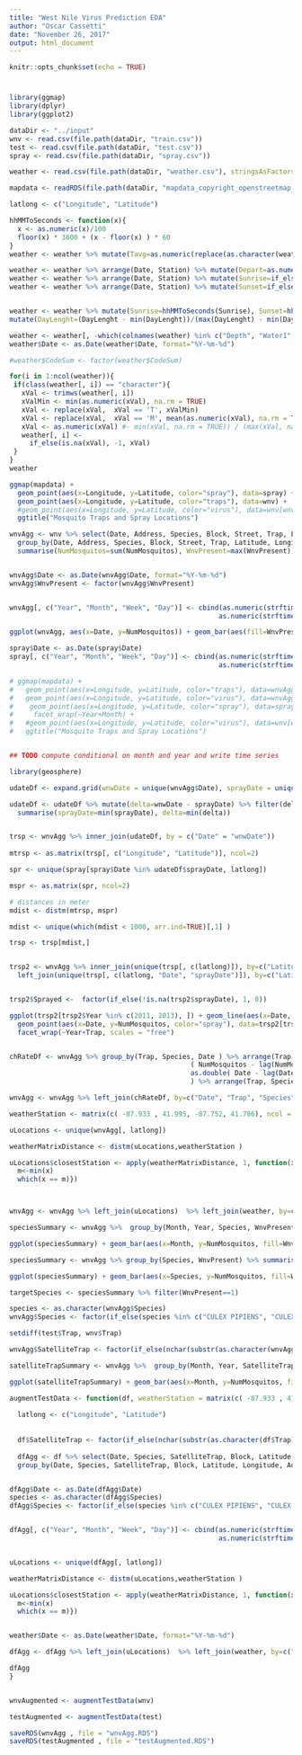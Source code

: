 ```yaml
---
title: "West Nile Virus Prediction EDA"
author: "Oscar Cassetti"
date: "November 26, 2017"
output: html_document
---
```


```r
knitr::opts_chunk$set(echo = TRUE)
```

# 

```r
library(ggmap) 
library(dplyr)
library(ggplot2)

dataDir <- "../input"
wnv <- read.csv(file.path(dataDir, "train.csv"))
test <- read.csv(file.path(dataDir, "test.csv"))
spray <- read.csv(file.path(dataDir, "spray.csv"))

weather <- read.csv(file.path(dataDir, "weather.csv"), stringsAsFactors = FALSE)

mapdata <- readRDS(file.path(dataDir, "mapdata_copyright_openstreetmap_contributors.rds"))

latlong <- c("Longitude", "Latitude")

```

```r

hhMMToSeconds <- function(x){
  x <- as.numeric(x)/100
  floor(x) * 3600 + (x - floor(x) ) * 60
}
weather <- weather %>% mutate(Tavg=as.numeric(replace(as.character(weather$Tavg), Tavg == "M" , as.integer(Tmax) - as.integer(Tmin))))

weather <- weather %>% arrange(Date, Station) %>% mutate(Depart=as.numeric(if_else(Depart=="M", lag(Depart), Depart)))
weather <- weather %>% arrange(Date, Station) %>% mutate(Sunrise=if_else(Sunrise=="-", as.character(lag(Sunrise)), as.character(Sunrise)))
weather <- weather %>% arrange(Date, Station) %>% mutate(Sunset=if_else(Sunset=="-", as.character(lag(Sunset)), as.character(Sunset)))


weather <- weather %>% mutate(Sunrise=hhMMToSeconds(Sunrise), Sunset=hhMMToSeconds(Sunset)) %>% mutate(DayLenght=(Sunset-Sunrise)) %>%
mutate(DayLenght=(DayLenght - min(DayLenght))/(max(DayLenght) - min(DayLenght)))

weather <- weather[, -which(colnames(weather) %in% c("Depth", "Water1", "SnowFall", "CodeSum"))]
weather$Date <- as.Date(weather$Date, format="%Y-%m-%d")

#weather$CodeSum <- factor(weather$CodeSum)

for(i in 1:ncol(weather)){
 if(class(weather[, i]) == "character"){
   xVal <- trimws(weather[, i])
   xValMin <- min(as.numeric(xVal), na.rm = TRUE)
   xVal <- replace(xVal,  xVal == 'T', xValMin)
   xVal <- replace(xVal,  xVal == 'M', mean(as.numeric(xVal), na.rm = TRUE))
   xVal <- as.numeric(xVal) #- min(xVal, na.rm = TRUE)) / (max(xVal, na.rm = TRUE) - min(xVal, na.rm = TRUE))
   weather[, i] <- 
     if_else(is.na(xVal), -1, xVal)
 }
}
weather

```

```r
ggmap(mapdata) + 
  geom_point(aes(x=Longitude, y=Latitude, color="spray"), data=spray) +
  geom_point(aes(x=Longitude, y=Latitude, color="traps"), data=wnv) +
  #geom_point(aes(x=Longitude, y=Latitude, color="virus"), data=wnv[wnv$WnvPresent == 1, ]) +
  ggtitle("Mosquito Traps and Spray Locations")

```
```r

wnvAgg <- wnv %>% select(Date, Address, Species, Block, Street, Trap, Latitude, Longitude, AddressAccuracy, NumMosquitos, WnvPresent) %>%
  group_by(Date, Address, Species, Block, Street, Trap, Latitude, Longitude, AddressAccuracy) %>%
  summarise(NumMosquitos=sum(NumMosquitos), WnvPresent=max(WnvPresent))


wnvAgg$Date <- as.Date(wnvAgg$Date, format="%Y-%m-%d")
wnvAgg$WnvPresent <- factor(wnvAgg$WnvPresent)


wnvAgg[, c("Year", "Month", "Week", "Day")] <- cbind(as.numeric(strftime(wnvAgg$Date, "%Y")), as.numeric(strftime(wnvAgg$Date, "%m")), 
                                                    as.numeric(strftime(wnvAgg$Date, "%U")), as.numeric(strftime(wnvAgg$Date, "%d")))

ggplot(wnvAgg, aes(x=Date, y=NumMosquitos)) + geom_bar(aes(fill=WnvPresent), stat = "identity") + facet_wrap(~Year, scales = "free_x") 

```


```r
spray$Date <- as.Date(spray$Date)
spray[, c("Year", "Month", "Week", "Day")] <- cbind(as.numeric(strftime(spray$Date, "%Y")), as.numeric(strftime(spray$Date, "%m")), 
                                                    as.numeric(strftime(spray$Date, "%U")), as.numeric(strftime(spray$Date, "%d")))   

# ggmap(mapdata) + 
#   geom_point(aes(x=Longitude, y=Latitude, color="traps"), data=wnvAgg, alpha=0.8) +
#   geom_point(aes(x=Longitude, y=Latitude, color="virus"), data=wnvAgg[wnvAgg$WnvPresent == 1 ,], alpha=0.5) +
#    geom_point(aes(x=Longitude, y=Latitude, color="spray"), data=spray, alpha=0.5) +
#     facet_wrap(~Year+Month) +
#   #geom_point(aes(x=Longitude, y=Latitude, color="virus"), data=wnv[wnv$WnvPresent == 1, ]) +
#   ggtitle("Mosquito Traps and Spray Locations")


## TODO compute conditional on month and year and write time series
```
```r
library(geosphere)

udateDf <- expand.grid(wnwDate = unique(wnvAgg$Date), sprayDate = unique(spray$Date))

udateDf <- udateDf %>% mutate(delta=wnwDate - sprayDate) %>% filter(delta > 0 & delta < 8) %>% group_by(wnwDate) %>% 
  summarise(sprayDate=min(sprayDate), delta=min(delta))


trsp <- wnvAgg %>% inner_join(udateDf, by = c("Date" = "wnwDate"))
  
mtrsp <- as.matrix(trsp[, c("Longitude", "Latitude")], ncol=2)

spr <- unique(spray[spray$Date %in% udateDf$sprayDate, latlong])

mspr <- as.matrix(spr, ncol=2) 

# distances in meter
mdist <- distm(mtrsp, mspr)

mdist <- unique(which(mdist < 1000, arr.ind=TRUE)[,1] )

trsp <- trsp[mdist,]


trsp2 <- wnvAgg %>% inner_join(unique(trsp[, c(latlong)]), by=c("Latitude", "Longitude")) %>% 
  left_join(unique(trsp[, c(latlong, "Date", "sprayDate")]), by=c("Latitude" = "Latitude", "Longitude" = "Latitude", "Date" = "Date"))


trsp2$Sprayed <-  factor(if_else(!is.na(trsp2$sprayDate), 1, 0))

ggplot(trsp2[trsp2$Year %in% c(2011, 2013), ]) + geom_line(aes(x=Date, y=NumMosquitos)) +
  geom_point(aes(x=Date, y=NumMosquitos, color="spray"), data=trsp2[trsp2$Sprayed ==1, ]) +
  facet_wrap(~Year+Trap, scales = "free") 



```
```r

chRateDf <- wnvAgg %>% group_by(Trap, Species, Date ) %>% arrange(Trap, Species, Date) %>% summarise(NumMosquitos=sum(NumMosquitos))  %>% mutate(chRate=
                                             ( NumMosquitos - lag(NumMosquitos, default = NA)) /
                                             as.double( Date - lag(Date, default = NA) )
                                             ) %>% arrange(Trap, Species, Date)

wnvAgg <- wnvAgg %>% left_join(chRateDf, by=c("Date", "Trap", "Species"), suffix=c("", "_Y")) %>% select(c(colnames(wnvAgg),"chRate")) 


```

```r
weatherStation <- matrix(c( -87.933 , 41.995, -87.752, 41.786), ncol = 2, byrow = TRUE)

uLocations <- unique(wnvAgg[, latlong])

weatherMatrixDistance <- distm(uLocations,weatherStation )

uLocations$closestStation <- apply(weatherMatrixDistance, 1, function(x){
  m<-min(x)
  which(x == m)})



wnvAgg <- wnvAgg %>% left_join(uLocations)  %>% left_join(weather, by=c("closestStation" =  "Station", "Date" = "Date"))


```

```r

speciesSummary <- wnvAgg %>%  group_by(Month, Year, Species, WnvPresent) %>% summarise(NumMosquitos=sum(NumMosquitos))

ggplot(speciesSummary) + geom_bar(aes(x=Month, y=NumMosquitos, fill=WnvPresent), stat = "identity") + facet_wrap(~Species+Year)

speciesSummary <- wnvAgg %>% group_by(Species, WnvPresent) %>% summarise(NumMosquitos=sum(NumMosquitos))

ggplot(speciesSummary) + geom_bar(aes(x=Species, y=NumMosquitos, fill=WnvPresent), stat = "identity")

targetSpecies <- speciesSummary %>% filter(WnvPresent==1)

species <- as.character(wnvAgg$Species)
wnvAgg$Species <- factor(if_else(species %in% c("CULEX PIPIENS", "CULEX PIPIENS/RESTUANS", "CULEX RESTUANS"), species, "other"))


```

```r
setdiff(test$Trap, wnv$Trap)

wnvAgg$SatelliteTrap <- factor(if_else(nchar(substr(as.character(wnvAgg$Trap), 5,6)) > 0, 1, 0))

satelliteTrapSummary <- wnvAgg %>%  group_by(Month, Year, SatelliteTrap, WnvPresent) %>% summarise(NumMosquitos=sum(NumMosquitos))

ggplot(satelliteTrapSummary) + geom_bar(aes(x=Month, y=NumMosquitos, fill=WnvPresent), stat = "identity") + facet_wrap(~SatelliteTrap+Year)
```

```r
augmentTestData <- function(df, weatherStation = matrix(c( -87.933 , 41.995, -87.752, 41.786), ncol = 2, byrow = TRUE)){
  
  latlong <- c("Longitude", "Latitude")
 
  
  df$SatelliteTrap <- factor(if_else(nchar(substr(as.character(df$Trap), 5,6)) > 0, 1, 0))
 
  dfAgg <- df %>% select(Date, Species, SatelliteTrap, Block, Latitude, Longitude, AddressAccuracy,) %>%
  group_by(Date, Species, SatelliteTrap, Block, Latitude, Longitude, AddressAccuracy)


dfAgg$Date <- as.Date(dfAgg$Date)
species <- as.character(dfAgg$Species)
dfAgg$Species <- factor(if_else(species %in% c("CULEX PIPIENS", "CULEX PIPIENS/RESTUANS", "CULEX RESTUANS"), species, "other"))


dfAgg[, c("Year", "Month", "Week", "Day")] <- cbind(as.numeric(strftime(dfAgg$Date, "%Y")), as.numeric(strftime(dfAgg$Date, "%m")), 
                                                    as.numeric(strftime(dfAgg$Date, "%U")), as.numeric(strftime(dfAgg$Date, "%d")))   


uLocations <- unique(dfAgg[, latlong])

weatherMatrixDistance <- distm(uLocations,weatherStation )

uLocations$closestStation <- apply(weatherMatrixDistance, 1, function(x){
  m<-min(x)
  which(x == m)})


weather$Date <- as.Date(weather$Date, format="%Y-%m-%d")

dfAgg <- dfAgg %>% left_join(uLocations)  %>% left_join(weather, by=c("closestStation" =  "Station", "Date" = "Date"))

dfAgg
}


wnvAugmented <- augmentTestData(wnv)

testAugmented <- augmentTestData(test)


```

```r
saveRDS(wnvAgg , file = "wnvAgg.RDS")
saveRDS(testAugmented , file = "testAugmented.RDS")


```

